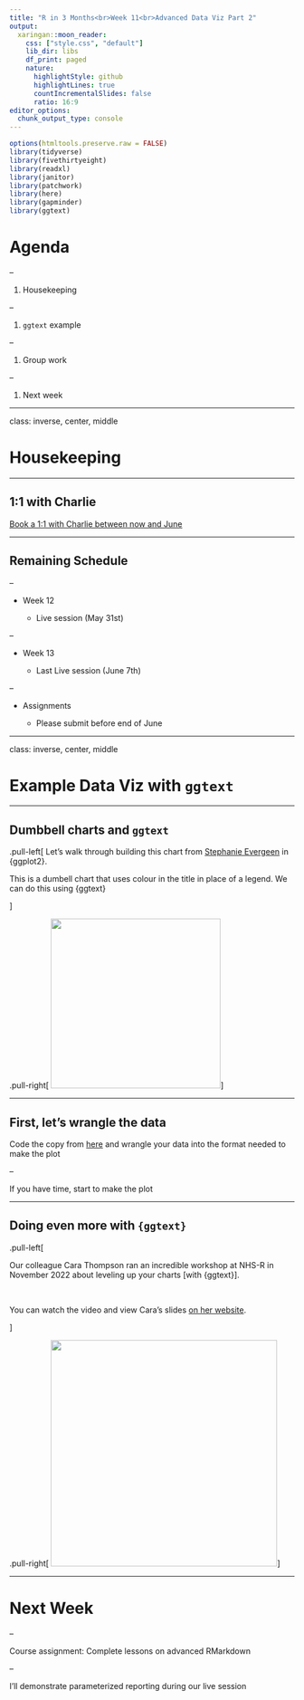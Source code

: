 ```yaml
---
title: "R in 3 Months<br>Week 11<br>Advanced Data Viz Part 2"
output:
  xaringan::moon_reader:
    css: ["style.css", "default"]
    lib_dir: libs
    df_print: paged
    nature:
      highlightStyle: github
      highlightLines: true
      countIncrementalSlides: false
      ratio: 16:9
editor_options: 
  chunk_output_type: console
---
```


```r
options(htmltools.preserve.raw = FALSE)
library(tidyverse)
library(fivethirtyeight)
library(readxl)
library(janitor)
library(patchwork)
library(here)
library(gapminder)
library(ggtext)
```


# Agenda

--

1. Housekeeping

--

1. `ggtext` example

--

1. Group work

--

1. Next week

---

class: inverse, center, middle

# Housekeeping


---

## 1:1 with Charlie

[Book a 1:1 with Charlie between now and June](https://savvycal.com/charliejhadley-r-for-the-rest-of-us/chat)


---

## Remaining Schedule

--

- Week 12

  - Live session (May 31st)
  
--
  
- Week 13

  
  - Last Live session (June 7th)

--

- Assignments

  - Please submit before end of June

---

class: inverse, center, middle

# Example Data Viz with `ggtext`

---

## Dumbbell charts and `ggtext`

.pull-left[
Let's walk through building this chart from [Stephanie Evergeen](https://stephanieevergreen.com/easy-dot-plots-in-excel/) in {ggplot2}.

This is a dumbell chart that uses colour in the title in place of a legend. We can do this using {ggtext}

]

.pull-right[
<img src='images/dotplot5.webp' height='300px'/>
]

---

## First, let's wrangle the data

Code the copy from [here](https://raw.githubusercontent.com/rfortherestofus/rin3-spring-2023/main/misc/stephanie-evergreen-ggtext.R) and wrangle your data into the format needed to make the plot

--

If you have time, start to make the plot

---

## Doing even more with `{ggtext}`

.pull-left[

Our colleague Cara Thompson ran an incredible workshop at NHS-R in November 2022 about leveling up your charts [with {ggtext}].

<br>

You can watch the video and view Cara's slides [on her website](https://www.cararthompson.com/talks/nhsr2022-level-up).

]

.pull-right[
<img src='images/penguin-bakeoff.png' height='400px'/>
]


---

# Next Week

--

Course assignment: Complete lessons on advanced RMarkdown

--

I'll demonstrate parameterized reporting during our live session

